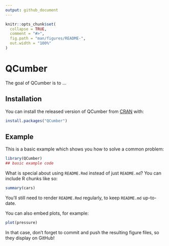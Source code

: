 ```yaml
---
output: github_document
---
```


<!-- README.md is generated from README.Rmd. Please edit that file -->

```r
knitr::opts_chunk$set(
  collapse = TRUE,
  comment = "#>",
  fig.path = "man/figures/README-",
  out.width = "100%"
)
```
# QCumber

<!-- badges: start -->
<!-- badges: end -->

The goal of QCumber is to ...

## Installation

You can install the released version of QCumber from [CRAN](https://CRAN.R-project.org) with:

``` r
install.packages("QCumber")
```

## Example

This is a basic example which shows you how to solve a common problem:

```r
library(QCumber)
## basic example code
```

What is special about using `README.Rmd` instead of just `README.md`? You can include R chunks like so:

```r
summary(cars)
```

You'll still need to render `README.Rmd` regularly, to keep `README.md` up-to-date.

You can also embed plots, for example:

```r
plot(pressure)
```

In that case, don't forget to commit and push the resulting figure files, so they display on GitHub!
